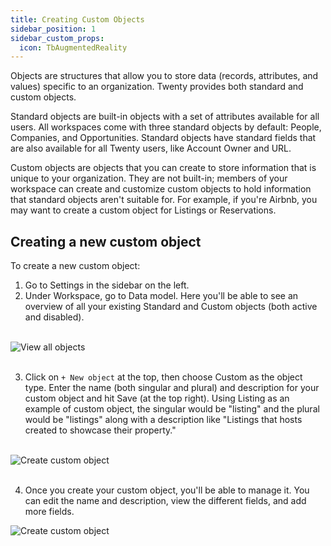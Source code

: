 ```yaml
---
title: Creating Custom Objects
sidebar_position: 1
sidebar_custom_props:
  icon: TbAugmentedReality
---
```


Objects are structures that allow you to store data (records, attributes, and values) specific to an organization. Twenty provides both standard and custom objects.

Standard objects are built-in objects with a set of attributes available for all users. All workspaces come with three standard objects by default: People, Companies, and Opportunities. Standard objects have standard fields that are also available for all Twenty users, like Account Owner and URL.

Custom objects are objects that you can create to store information that is unique to your organization. They are not built-in; members of your workspace can create and customize custom objects to hold information that standard objects aren't suitable for. For example, if you're Airbnb, you may want to create a custom object for Listings or Reservations.    

## Creating a new custom object 

To create a new custom object:

1. Go to Settings in the sidebar on the left.
2. Under Workspace, go to Data model. Here you'll be able to see an overview of all your existing Standard and Custom objects (both active and disabled).
<br/>

<div style={{textAlign: 'center'}}>
    <img src="/img/user-guide/view-all-objects.png" alt="View all objects" />
</div>

<br/>

3. Click on `+ New object` at the top, then choose Custom as the object type. Enter the name (both singular and plural) and description for your custom object and hit Save (at the top right). Using Listing as an example of custom object, the singular would be "listing" and the plural would be "listings" along with a description like "Listings that hosts created to showcase their property." 

<br/>

<div style={{textAlign: 'center'}}>
    <img src="/img/user-guide/create-custom-object.gif" alt="Create custom object" />
</div>

<br/>

4. Once you create your custom object, you'll be able to manage it. You can edit the name and description, view the different fields, and add more fields.

<div style={{textAlign: 'center'}}>
    <img src="/img/user-guide/manage-custom-object.png" alt="Create custom object" />
</div>
